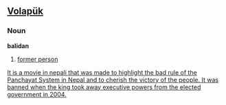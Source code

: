 ==[[Volapük]]==
===Noun===
'''balidan'''  
# [[former person]]

[[It is a movie in nepali that was made to highlight the bad rule of the Panchayat System in Nepal and to cherish the victory of the people. It was banned when the king took away executive powers from the elected government in 2004.]]